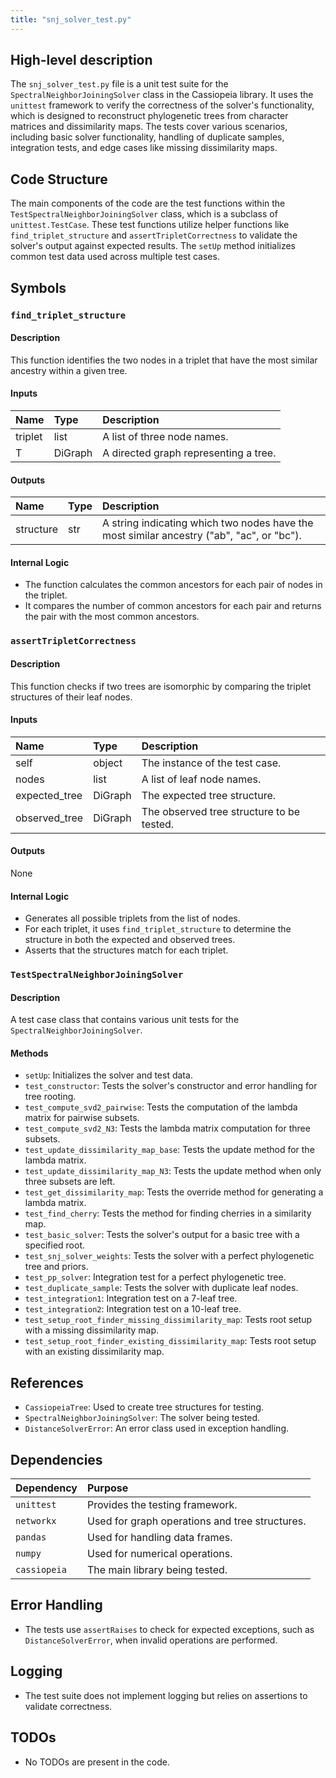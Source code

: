 ```yaml
---
title: "snj_solver_test.py"
---
```


## High-level description

The `snj_solver_test.py` file is a unit test suite for the `SpectralNeighborJoiningSolver` class in the Cassiopeia library. It uses the `unittest` framework to verify the correctness of the solver's functionality, which is designed to reconstruct phylogenetic trees from character matrices and dissimilarity maps. The tests cover various scenarios, including basic solver functionality, handling of duplicate samples, integration tests, and edge cases like missing dissimilarity maps.

## Code Structure

The main components of the code are the test functions within the `TestSpectralNeighborJoiningSolver` class, which is a subclass of `unittest.TestCase`. These test functions utilize helper functions like `find_triplet_structure` and `assertTripletCorrectness` to validate the solver's output against expected results. The `setUp` method initializes common test data used across multiple test cases.

## Symbols

### `find_triplet_structure`
#### Description
This function identifies the two nodes in a triplet that have the most similar ancestry within a given tree.

#### Inputs
| Name    | Type   | Description                        |
|:--------|:-------|:-----------------------------------|
| triplet | list   | A list of three node names.        |
| T       | DiGraph| A directed graph representing a tree.|

#### Outputs
| Name      | Type   | Description                                           |
|:----------|:-------|:------------------------------------------------------|
| structure | str    | A string indicating which two nodes have the most similar ancestry ("ab", "ac", or "bc"). |

#### Internal Logic
- The function calculates the common ancestors for each pair of nodes in the triplet.
- It compares the number of common ancestors for each pair and returns the pair with the most common ancestors.

### `assertTripletCorrectness`
#### Description
This function checks if two trees are isomorphic by comparing the triplet structures of their leaf nodes.

#### Inputs
| Name           | Type   | Description                                      |
|:---------------|:-------|:-------------------------------------------------|
| self           | object | The instance of the test case.                   |
| nodes          | list   | A list of leaf node names.                       |
| expected_tree  | DiGraph| The expected tree structure.                     |
| observed_tree  | DiGraph| The observed tree structure to be tested.        |

#### Outputs
None

#### Internal Logic
- Generates all possible triplets from the list of nodes.
- For each triplet, it uses `find_triplet_structure` to determine the structure in both the expected and observed trees.
- Asserts that the structures match for each triplet.

### `TestSpectralNeighborJoiningSolver`
#### Description
A test case class that contains various unit tests for the `SpectralNeighborJoiningSolver`.

#### Methods
- `setUp`: Initializes the solver and test data.
- `test_constructor`: Tests the solver's constructor and error handling for tree rooting.
- `test_compute_svd2_pairwise`: Tests the computation of the lambda matrix for pairwise subsets.
- `test_compute_svd2_N3`: Tests the lambda matrix computation for three subsets.
- `test_update_dissimilarity_map_base`: Tests the update method for the lambda matrix.
- `test_update_dissimilarity_map_N3`: Tests the update method when only three subsets are left.
- `test_get_dissimilarity_map`: Tests the override method for generating a lambda matrix.
- `test_find_cherry`: Tests the method for finding cherries in a similarity map.
- `test_basic_solver`: Tests the solver's output for a basic tree with a specified root.
- `test_snj_solver_weights`: Tests the solver with a perfect phylogenetic tree and priors.
- `test_pp_solver`: Integration test for a perfect phylogenetic tree.
- `test_duplicate_sample`: Tests the solver with duplicate leaf nodes.
- `test_integration1`: Integration test on a 7-leaf tree.
- `test_integration2`: Integration test on a 10-leaf tree.
- `test_setup_root_finder_missing_dissimilarity_map`: Tests root setup with a missing dissimilarity map.
- `test_setup_root_finder_existing_dissimilarity_map`: Tests root setup with an existing dissimilarity map.

## References

- `CassiopeiaTree`: Used to create tree structures for testing.
- `SpectralNeighborJoiningSolver`: The solver being tested.
- `DistanceSolverError`: An error class used in exception handling.

## Dependencies

| Dependency | Purpose                                      |
|:-----------|:---------------------------------------------|
| `unittest` | Provides the testing framework.              |
| `networkx` | Used for graph operations and tree structures.|
| `pandas`   | Used for handling data frames.               |
| `numpy`    | Used for numerical operations.               |
| `cassiopeia` | The main library being tested.             |

## Error Handling

- The tests use `assertRaises` to check for expected exceptions, such as `DistanceSolverError`, when invalid operations are performed.

## Logging

- The test suite does not implement logging but relies on assertions to validate correctness.

## TODOs

- No TODOs are present in the code.
